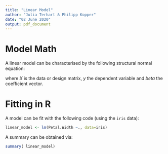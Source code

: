 ```yaml
---
title: "Linear Model"
author: "Julia Terhart & Philipp Kopper"
date: "02 June 2020"
output: pdf_document
---
```


# Model Math

A linear model can be characterised by the following structural normal equation:

\begin{equation} 
  X^TXy = X^Ty \beta
\end{equation} 

where $X$ is the data or design matrix, $y$ the dependent variable and $beta$ the coefficient vector.

# Fitting in R

A model can be fit with the following code (using the `iris` data):

```r
linear_model <- lm(Petal.Width ~., data=iris)
```

A summary can be obtained via:

```r
summary( linear_model)
```
